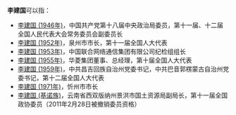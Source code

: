 '''李建国'''可以指：
* [[李建国_(1946年)|李建国 (1946年)]]，中国共产党第十八届中央政治局委员，第十一届、十二届全国人民代表大会常务委员会副委员长
* [[李建国_(1952年)|李建国 (1952年)]]，泉州市市长，第十一届全国人大代表
* [[李建国_(1953年)|李建国 (1953年)]]，中国联合网络通信集团有限公司纪检组组长
* [[李建国_(1955年)|李建国 (1955年)]]，华菱集团董事、总经理，第十届全国人大代表
* [[李建国_(1959年)|李建国 (1959年)]]，中共昌吉回族自治州党委书记，中共巴音郭楞蒙古自治州党委书记，第十二届全国人大代表
* [[李建国_(1971年)|李建国 (1971年)]]，忻州市市长
* [[李建国_(基诺族)|李建国 (基诺族)]]，云南省西双版纳州景洪市国土资源局副局长，第十一届全国政协委员（2011年2月28日被撤销委员资格）
{{Disambiguation|J|Cat=三字李姓人名消歧义}}